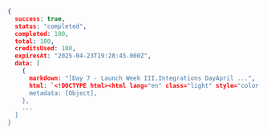 ```json Node.js
{
  success: true,
  status: "completed",
  completed: 100,
  total: 100,
  creditsUsed: 100,
  expiresAt: "2025-04-23T19:28:45.000Z",
  data: [
    {
      markdown: "[Day 7 - Launch Week III.Integrations DayApril ...",
      html: `<!DOCTYPE html><html lang="en" class="light" style="color...`,
      metadata: [Object],
    },
    ...
  ]
}
```
